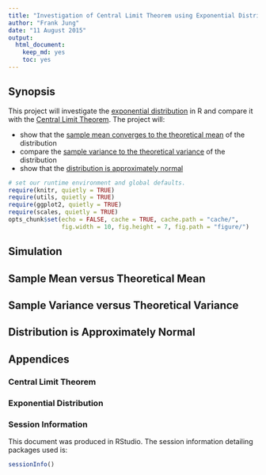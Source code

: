 ```yaml
---
title: "Investigation of Central Limit Theorem using Exponential Distribution"
author: "Frank Jung"
date: "11 August 2015"
output: 
  html_document: 
    keep_md: yes
    toc: yes
---
```


## Synopsis

This project will investigate the [exponential distribution](#exponential-distribution) in R and compare it
with the [Central Limit Theorem](#central-limit-theorem). The project will:

- show that the [sample mean converges to the theoretical mean](#sample-mean-versus-theoretical-mean) of the distribution
- compare the [sample variance to the theoretical variance](#sample-mean-versus-theoretical-mean) of the distribution
- show that the [distribution is approximately normal](#distribution-is-approximately-normal)

```r
# set our runtime environment and global defaults.
require(knitr, quietly = TRUE)
require(utils, quietly = TRUE)
require(ggplot2, quietly = TRUE)
require(scales, quietly = TRUE)
opts_chunk$set(echo = FALSE, cache = TRUE, cache.path = "cache/", 
               fig.width = 10, fig.height = 7, fig.path = "figure/")
```

## Simulation

## Sample Mean versus Theoretical Mean

## Sample Variance versus Theoretical Variance

## Distribution is Approximately Normal

## Appendices

### Central Limit Theorem

### Exponential Distribution

### Session Information

This document was produced in RStudio. The session information detailing
packages used is:

```r
sessionInfo()
```
